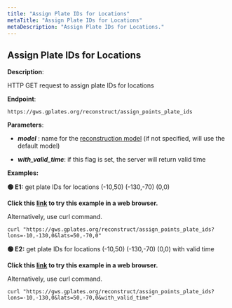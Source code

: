 ```yaml
---
title: "Assign Plate IDs for Locations"
metaTitle: "Assign Plate IDs for Locations"
metaDescription: "Assign Plate IDs for Locations."
---
```


## Assign Plate IDs for Locations

**Description**:

HTTP GET request to assign plate IDs for locations

**Endpoint**:

    https://gws.gplates.org/reconstruct/assign_points_plate_ids

**Parameters**:

- ***model*** : name for the [reconstruction model](/models) (if not specified, will use the default model)
    
- ***with_valid_time***: if this flag is set, the server will return valid time

**Examples:** 

**&#128994; E1:** get plate IDs for locations (-10,50) (-130,-70) (0,0)

**Click this [link](https://gws.gplates.org/reconstruct/assign_points_plate_ids?lons=-10,-130,0&lats=50,-70,0) to try this example in a web browser.**

Alternatively, use curl command.

```shell
curl "https://gws.gplates.org/reconstruct/assign_points_plate_ids?lons=-10,-130,0&lats=50,-70,0"
```

**&#128994; E2:** get plate IDs for locations (-10,50) (-130,-70) (0,0) with valid time

**Click this [link](https://gws.gplates.org/reconstruct/assign_points_plate_ids?lons=-10,-130,0&lats=50,-70,0&with_valid_time) to try this example in a web browser.**

Alternatively, use curl command.

```shell
curl "https://gws.gplates.org/reconstruct/assign_points_plate_ids?lons=-10,-130,0&lats=50,-70,0&with_valid_time"
```
